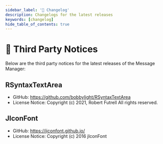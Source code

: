 ---
sidebar_label: '📝 Changelog'
description: Changelogs for the latest releases
keywords: [changelog]
hide_table_of_contents: true
---

# 📝 Third Party Notices

Below are the third party notices for the latest releases of the Message Manager:

## RSyntaxTextArea
- GitHub: https://github.com/bobbylight/RSyntaxTextArea
- License Notice: Copyright (c) 2021, Robert Futrell All rights reserved.

## JIconFont
- GitHub: https://jiconfont.github.io/
- License Notice: Copyright (c) 2016 jIconFont

